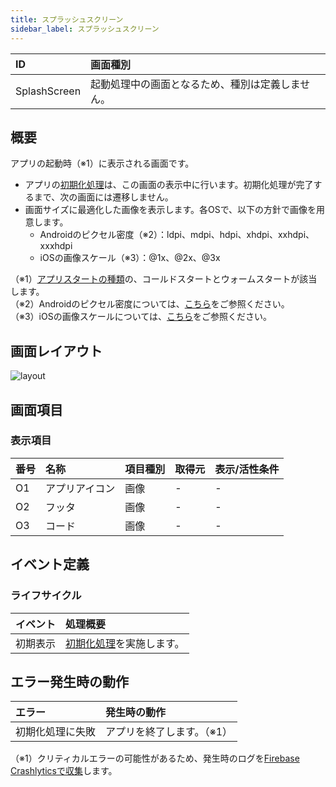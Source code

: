 ```yaml
---
title: スプラッシュスクリーン
sidebar_label: スプラッシュスクリーン
---
```


| ID       | 画面種別 |
|:----------|:------------|
| SplashScreen | 起動処理中の画面となるため、種別は定義しません。 |

## 概要

アプリの起動時（※1）に表示される画面です。

- アプリの[初期化処理][]は、この画面の表示中に行います。初期化処理が完了するまで、次の画面には遷移しません。
- 画面サイズに最適化した画像を表示します。各OSで、以下の方針で画像を用意します。
  - Androidのピクセル密度（※2）：ldpi、mdpi、hdpi、xhdpi、xxhdpi、xxxhdpi
  - iOSの画像スケール（※3）：@1x、@2x、@3x

（※1）[アプリスタートの種類](/react-native/santoku/application-architecture/life-cycle-management/overview.mdx#アプリスタートの種類に応じた初期化処理)の、コールドスタートとウォームスタートが該当します。<br />
（※2）Androidのピクセル密度については、[こちら](https://developer.android.com/training/multiscreen/screendensities?hl=ja)をご参照ください。<br />
（※3）iOSの画像スケールについては、[こちら](https://developer.apple.com/design/human-interface-guidelines/ios/icons-and-images/image-size-and-resolution/)をご参照ください。

## 画面レイアウト

![layout](./layout.drawio.png)

## 画面項目

### 表示項目

| 番号 | 名称           | 項目種別    | 取得元               | 表示/活性条件                                 |
|:----|:--------------|:-----------|:--------------------|:--------------------------------------------|
| O1  | アプリアイコン   | 画像       | -                   | -                                          |
| O2  | フッタ          | 画像       | - | - |
| O3  | コード          | 画像       | - | - |

## イベント定義

### ライフサイクル

| イベント | 処理概要 |
|:------|:------|
| 初期表示 | [初期化処理][]を実施します。 |

## エラー発生時の動作

| エラー | 発生時の動作 |
|:------|:-----------|
| 初期化処理に失敗 | アプリを終了します。（※1） |
（※1）クリティカルエラーの可能性があるため、発生時のログを[Firebase Crashlyticsで収集](/react-native/santoku/application-architecture/logging-app/logging.mdx#firebase-crashlyticsについて)します。

<!-- link定義を使う場合は以下に記載する -->
[初期化処理]: /react-native/santoku/application-architecture/life-cycle-management/initialization.mdx#初期化処理のフロー
